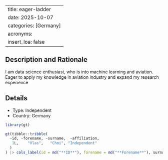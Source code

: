 
---
title: eager-ladder
date: 2025-10-07
categories: [Germany]
acronyms:
  insert_loa: false
---

## Description and Rationale

I am data science enthusiast, who is into machine learning and aviation. Eager to apply my knowledge in aviation industry and expand my research experience

## Details

* Type: Independent
* Country: Germany

```r
library(gt)

gt(tibble::tribble(
  ~id, ~forename, ~surname,  ~affiliation,
   1L,    "Vlas",   "Choi", "Independent"
  )
) |> cols_label(id = md("**ID**"), forename = md("**Forename**"), surname ~ md("**Surname**"), affiliation ~ md("**Affiliation**"))
```

